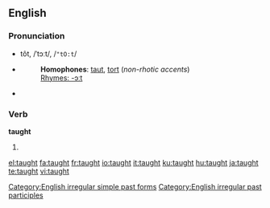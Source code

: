 ==English==

===Pronunciation===
*tôt, /ˈtɔːt/, /<tt>"tO:t</tt>/
*{{audio|en-us-taught.ogg|Audio (US)}}
*:'''Homophones''': [[taut]], [[tort]] (''non-rhotic accents'')
*:[[Rhymes:English:-ɔːt|Rhymes: -ɔːt]]
*{{audio|en-uk-taught.ogg|Audio (UK)}}

===Verb===
'''taught'''

# {{past of|''[[teach]]''}}

<!--these belong on the page for "teach"====Translations====
{{trans-top|Simple past}}
*Dutch: [[leerde]] (aan), [[leerden]] (aan)
*Finnish: (''sg.''): ''1st'' [[opetin]], ''2nd'' [[opetit]], ''3rd'' [[opetti]]; (''pl.''): ''1rd'' [[opetimme]], ''2nd'' [[opetitte]], ''3rd'' [[opettivat]]
*German: [[lehrte]], [[lehrtest]], [[lehrten]]
{{trans-mid}}
{{trans-bottom}}

{{trans-top|Past participle}}
*Dutch: (aan)[[geleerd]]
*German: [[gelehrt]]
{{trans-mid}}
*Italian: [[insegnato]]
{{trans-bottom}}-->

[[Category:English irregular simple past forms]]
[[Category:English irregular past participles]]

[[el:taught]]
[[fa:taught]]
[[fr:taught]]
[[io:taught]]
[[it:taught]]
[[ku:taught]]
[[hu:taught]]
[[ja:taught]]
[[te:taught]]
[[vi:taught]]